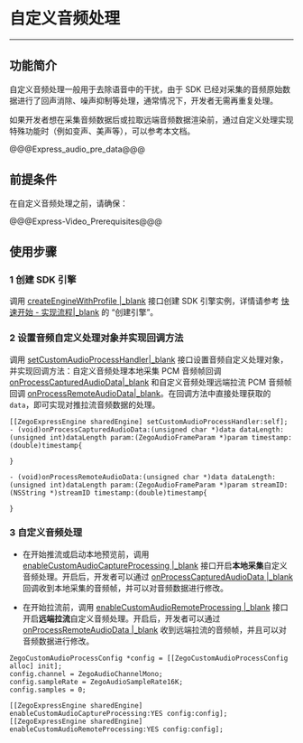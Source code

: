 # 自定义音频处理

---

## 功能简介

自定义音频处理一般用于去除语音中的干扰，由于 SDK 已经对采集的音频原始数据进行了回声消除、噪声抑制等处理，通常情况下，开发者无需再重复处理。

如果开发者想在采集音频数据后或拉取远端音频数据渲染前，通过自定义处理实现特殊功能时（例如变声、美声等），可以参考本文档。


@@@Express_audio_pre_data@@@



## 前提条件

在自定义音频处理之前，请确保：

@@@Express-Video_Prerequisites@@@


## 使用步骤

### 1 创建 SDK 引擎

调用 [createEngineWithProfile \|_blank](@createEngineWithProfile) 接口创建 SDK 引擎实例，详情请参考 [快速开始 - 实现流程\|_blank](!Integration/Solution_Implementation#CreateEngine) 的 “创建引擎”。


### 2 设置音频自定义处理对象并实现回调方法

调用 [setCustomAudioProcessHandler\|_blank](@setCustomAudioProcessHandler) 接口设置音频自定义处理对象，并实现回调方法：自定义音频处理本地采集 PCM 音频帧回调 [onProcessCapturedAudioData\|_blank](@onProcessCapturedAudioData) 和自定义音频处理远端拉流 PCM 音频帧回调 [onProcessRemoteAudioData\|_blank](@onProcessRemoteAudioData)。在回调方法中直接处理获取的 `data`，即可实现对推拉流音频数据的处理。

```objc
[[ZegoExpressEngine sharedEngine] setCustomAudioProcessHandler:self];
- (void)onProcessCapturedAudioData:(unsigned char *)data dataLength:(unsigned int)dataLength param:(ZegoAudioFrameParam *)param timestamp:(double)timestamp{

}

- (void)onProcessRemoteAudioData:(unsigned char *)data dataLength:(unsigned int)dataLength param:(ZegoAudioFrameParam *)param streamID:(NSString *)streamID timestamp:(double)timestamp{

}
```


### 3 自定义音频处理

- 在开始推流或启动本地预览前，调用 [enableCustomAudioCaptureProcessing \|_blank](@enableCustomAudioCaptureProcessing) 接口开启**本地采集**自定义音频处理。开启后，开发者可以通过 [onProcessCapturedAudioData \|_blank](@onProcessCapturedAudioData) 回调收到本地采集的音频帧，并可以对音频数据进行修改。

- 在开始拉流前，调用 [enableCustomAudioRemoteProcessing \|_blank](@enableCustomAudioRemoteProcessing) 接口开启**远端拉流**自定义音频处理。开启后，开发者可以通过 [onProcessRemoteAudioData \|_blank](@onProcessRemoteAudioData) 收到远端拉流的音频帧，并且可以对音频数据进行修改。


```objc
ZegoCustomAudioProcessConfig *config = [[ZegoCustomAudioProcessConfig alloc] init];
config.channel = ZegoAudioChannelMono;
config.sampleRate = ZegoAudioSampleRate16K;
config.samples = 0;

[[ZegoExpressEngine sharedEngine] enableCustomAudioCaptureProcessing:YES config:config];
[[ZegoExpressEngine sharedEngine] enableCustomAudioRemoteProcessing:YES config:config];
```
